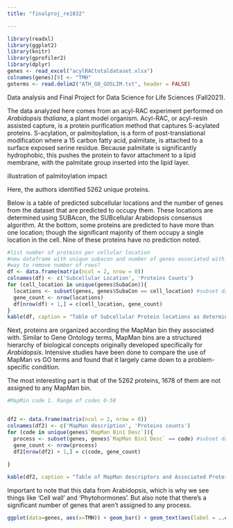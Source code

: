 ```yaml
---
title: "finalproj_re1032"

---
```


```r
library(readxl)
library(ggplot2)
library(knitr)
library(gprofiler2)
library(dplyr)
genes <- read_excel("acylRACtotaldataset.xlsx")
colnames(genes)[9] <- "TMH"
goterms <- read.delim2("ATH_GO_GOSLIM.txt", header = FALSE)

```

Data analysis and Final Project for Data Science for Life Sciences (Fall2021).

The data analyzed here comes from an acyl-RAC experiment performed on *Arabidopsis thaliana*, a plant model organism. Acyl-RAC, or acyl-resin assisted capture, is a protein purification method that captures S-acylated proteins. S-acylation, or palmitoylation, is a form of post-translational modification where a 15 carbon fatty acid, palmitate, is attached to a surface exposed serine residue. Because palmitate is significantly hydrophobic, this pushes the protein to favor attachment to a lipid membrane, with the palmitate group inserted into the lipid layer. 

illustration of palmitoylation impact

Here, the authors identified 5262 unique proteins. 

Below is a table of predicted subcellular locations and the number of genes from the dataset that are predicted to occupy them. These locations are determined using SUBAcon, the SUBcellular Arabidopsis consensus algorithm. At the bottom, some proteins are predicted to have more than one location; though the significant majority of them occupy a single location in the cell. Nine of these proteins have no prediction noted. 
```r
#list number of proteins per cellular location
#new dataframe with unique subacon and number of genes associated with them
#way to remove number of rows?
df <- data.frame(matrix(ncol = 2, nrow = 0))
colnames(df) <- c('Subcellular Location', 'Proteins Counts')
for (cell_location in unique(genes$SubaCon)){
  locations <- subset(genes, genes$SubaCon == cell_location) #subset dataframe of cellular location and genes in that location.
  gene_count <- nrow(locations)
  df[nrow(df) + 1,] = c(cell_location, gene_count)
}
kable(df, caption = "Table of Subcellular Protein locations as determined by SUBAcon")
```

Next, proteins are organized according the MapMan bin they associated with. Similar to Gene Ontology terms, MapMan bins are a structured hierarchy of biological concepts originally developed specifically for *Arabidopsis*. Intensive studies have been done to compare the use of MapMan vs GO terms and found that it largely came down to a problem-specific condition.

The most interesting part is that of the 5262 proteins, 1678 of them are not assigned to any MapMan bin.
```r
#MapMin code 1. Range of codes 0-50


df2 <- data.frame(matrix(ncol = 2, nrow = 0))
colnames(df2) <- c('MapMan description', 'Proteins counts')
for (code in unique(genes$`MapMan Bin1 Desc`)){
  process <- subset(genes, genes$`MapMan Bin1 Desc` == code) #subset dataframe of cellular location and genes in that location.
  gene_count <- nrow(process)
  df2[nrow(df2) + 1,] = c(code, gene_count)
  
}

kable(df2, caption = "Table of MapMan descriptors and Associated Protein Counts")

```
Important to note that this data from Arabidopsis, which is why we see things like 'Cell wall' and 'Phytohormones'. But also note that there's a significant number of genes that aren't assigned to any process. 


```r

ggplot(data=genes, aes(x=TMH)) + geom_bar() + geom_text(aes(label = ..count..), stat= 'count', vjust = -0.5) 

```




